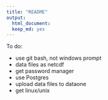 ```yaml
---
title: "README"
output: 
  html_document:
  keep_md: yes
---
```


To do: 

* use git bash, not windows prompt
* data files as netcdf
* get password manager
* use Postgres
* upload data files to dataone
* get linux/unix